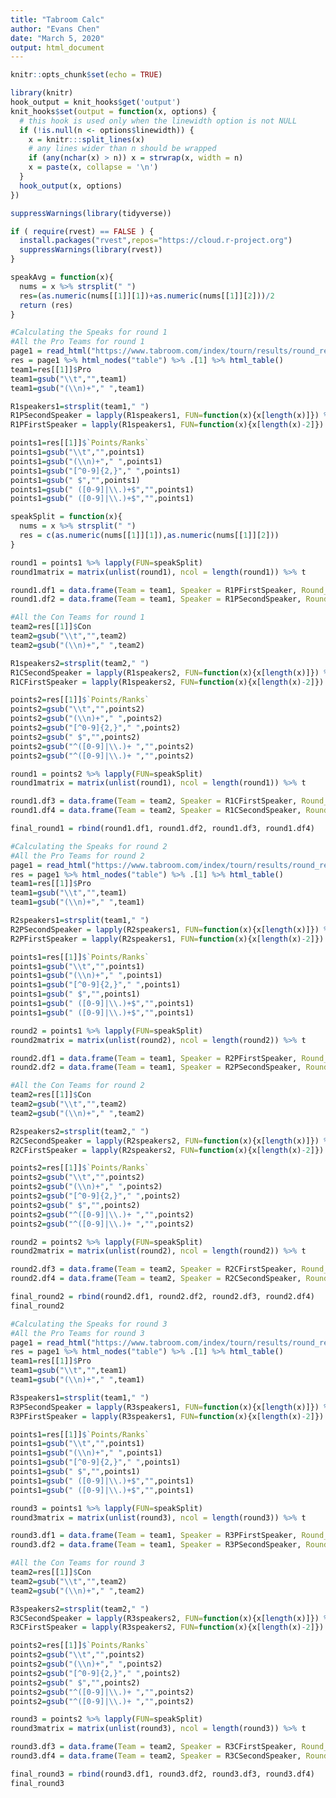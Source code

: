 ```yaml
---
title: "Tabroom Calc"
author: "Evans Chen"
date: "March 5, 2020"
output: html_document
---
```


```r
knitr::opts_chunk$set(echo = TRUE)
```

```r
library(knitr)
hook_output = knit_hooks$get('output')
knit_hooks$set(output = function(x, options) {
  # this hook is used only when the linewidth option is not NULL
  if (!is.null(n <- options$linewidth)) {
    x = knitr:::split_lines(x)
    # any lines wider than n should be wrapped
    if (any(nchar(x) > n)) x = strwrap(x, width = n)
    x = paste(x, collapse = '\n')
  }
  hook_output(x, options)
})
```

```r
suppressWarnings(library(tidyverse))

if ( require(rvest) == FALSE ) {
  install.packages("rvest",repos="https://cloud.r-project.org")
  suppressWarnings(library(rvest))
}
```

```r
speakAvg = function(x){
  nums = x %>% strsplit(" ")
  res=(as.numeric(nums[[1]][1])+as.numeric(nums[[1]][2]))/2
  return (res)
}
```

```r
#Calculating the Speaks for round 1
#All the Pro Teams for round 1
page1 = read_html("https://www.tabroom.com/index/tourn/results/round_results.mhtml?tourn_id=13670&round_id=455260")
res = page1 %>% html_nodes("table") %>% .[1] %>% html_table()
team1=res[[1]]$Pro
team1=gsub("\\t","",team1)
team1=gsub("(\\n)+"," ",team1)

R1speakers1=strsplit(team1," ")
R1PSecondSpeaker = lapply(R1speakers1, FUN=function(x){x[length(x)]}) %>% unlist
R1PFirstSpeaker = lapply(R1speakers1, FUN=function(x){x[length(x)-2]}) %>% unlist

points1=res[[1]]$`Points/Ranks`
points1=gsub("\\t","",points1)
points1=gsub("(\\n)+"," ",points1)
points1=gsub("[^0-9]{2,}"," ",points1)
points1=gsub(" $","",points1)
points1=gsub(" ([0-9]|\\.)+$","",points1)
points1=gsub(" ([0-9]|\\.)+$","",points1)

speakSplit = function(x){
  nums = x %>% strsplit(" ")
  res = c(as.numeric(nums[[1]][1]),as.numeric(nums[[1]][2]))
}

round1 = points1 %>% lapply(FUN=speakSplit)
round1matrix = matrix(unlist(round1), ncol = length(round1)) %>% t

round1.df1 = data.frame(Team = team1, Speaker = R1PFirstSpeaker, Round_1_Points = round1matrix[,1])
round1.df2 = data.frame(Team = team1, Speaker = R1PSecondSpeaker, Round_1_Points = round1matrix[,2])

#All the Con Teams for round 1
team2=res[[1]]$Con
team2=gsub("\\t","",team2)
team2=gsub("(\\n)+"," ",team2)

R1speakers2=strsplit(team2," ")
R1CSecondSpeaker = lapply(R1speakers2, FUN=function(x){x[length(x)]}) %>% unlist
R1CFirstSpeaker = lapply(R1speakers2, FUN=function(x){x[length(x)-2]}) %>% unlist

points2=res[[1]]$`Points/Ranks`
points2=gsub("\\t","",points2)
points2=gsub("(\\n)+"," ",points2)
points2=gsub("[^0-9]{2,}"," ",points2)
points2=gsub(" $","",points2)
points2=gsub("^([0-9]|\\.)+ ","",points2)
points2=gsub("^([0-9]|\\.)+ ","",points2)

round1 = points2 %>% lapply(FUN=speakSplit)
round1matrix = matrix(unlist(round1), ncol = length(round1)) %>% t

round1.df3 = data.frame(Team = team2, Speaker = R1CFirstSpeaker, Round_1_Points = round1matrix[,1])
round1.df4 = data.frame(Team = team2, Speaker = R1CSecondSpeaker, Round_1_Points = round1matrix[,2])

final_round1 = rbind(round1.df1, round1.df2, round1.df3, round1.df4)
```

```r
#Calculating the Speaks for round 2
#All the Pro Teams for round 2
page1 = read_html("https://www.tabroom.com/index/tourn/results/round_results.mhtml?tourn_id=13670&round_id=455261")
res = page1 %>% html_nodes("table") %>% .[1] %>% html_table()
team1=res[[1]]$Pro
team1=gsub("\\t","",team1)
team1=gsub("(\\n)+"," ",team1)

R2speakers1=strsplit(team1," ")
R2PSecondSpeaker = lapply(R2speakers1, FUN=function(x){x[length(x)]}) %>% unlist
R2PFirstSpeaker = lapply(R2speakers1, FUN=function(x){x[length(x)-2]}) %>% unlist

points1=res[[1]]$`Points/Ranks`
points1=gsub("\\t","",points1)
points1=gsub("(\\n)+"," ",points1)
points1=gsub("[^0-9]{2,}"," ",points1)
points1=gsub(" $","",points1)
points1=gsub(" ([0-9]|\\.)+$","",points1)
points1=gsub(" ([0-9]|\\.)+$","",points1)

round2 = points1 %>% lapply(FUN=speakSplit)
round2matrix = matrix(unlist(round2), ncol = length(round2)) %>% t

round2.df1 = data.frame(Team = team1, Speaker = R2PFirstSpeaker, Round_2_Points = round2matrix[,1])
round2.df2 = data.frame(Team = team1, Speaker = R2PSecondSpeaker, Round_2_Points = round2matrix[,2])

#All the Con Teams for round 2
team2=res[[1]]$Con
team2=gsub("\\t","",team2)
team2=gsub("(\\n)+"," ",team2)

R2speakers2=strsplit(team2," ")
R2CSecondSpeaker = lapply(R2speakers2, FUN=function(x){x[length(x)]}) %>% unlist
R2CFirstSpeaker = lapply(R2speakers2, FUN=function(x){x[length(x)-2]}) %>% unlist

points2=res[[1]]$`Points/Ranks`
points2=gsub("\\t","",points2)
points2=gsub("(\\n)+"," ",points2)
points2=gsub("[^0-9]{2,}"," ",points2)
points2=gsub(" $","",points2)
points2=gsub("^([0-9]|\\.)+ ","",points2)
points2=gsub("^([0-9]|\\.)+ ","",points2)

round2 = points2 %>% lapply(FUN=speakSplit)
round2matrix = matrix(unlist(round2), ncol = length(round2)) %>% t

round2.df3 = data.frame(Team = team2, Speaker = R2CFirstSpeaker, Round_2_Points = round2matrix[,1])
round2.df4 = data.frame(Team = team2, Speaker = R2CSecondSpeaker, Round_2_Points = round2matrix[,2])

final_round2 = rbind(round2.df1, round2.df2, round2.df3, round2.df4)
final_round2
```

```r
#Calculating the Speaks for round 3
#All the Pro Teams for round 3
page1 = read_html("https://www.tabroom.com/index/tourn/results/round_results.mhtml?tourn_id=13670&round_id=455262")
res = page1 %>% html_nodes("table") %>% .[1] %>% html_table()
team1=res[[1]]$Pro
team1=gsub("\\t","",team1)
team1=gsub("(\\n)+"," ",team1)

R3speakers1=strsplit(team1," ")
R3PSecondSpeaker = lapply(R3speakers1, FUN=function(x){x[length(x)]}) %>% unlist
R3PFirstSpeaker = lapply(R3speakers1, FUN=function(x){x[length(x)-2]}) %>% unlist

points1=res[[1]]$`Points/Ranks`
points1=gsub("\\t","",points1)
points1=gsub("(\\n)+"," ",points1)
points1=gsub("[^0-9]{2,}"," ",points1)
points1=gsub(" $","",points1)
points1=gsub(" ([0-9]|\\.)+$","",points1)
points1=gsub(" ([0-9]|\\.)+$","",points1)

round3 = points1 %>% lapply(FUN=speakSplit)
round3matrix = matrix(unlist(round3), ncol = length(round3)) %>% t

round3.df1 = data.frame(Team = team1, Speaker = R3PFirstSpeaker, Round_3_Points = round3matrix[,1])
round3.df2 = data.frame(Team = team1, Speaker = R3PSecondSpeaker, Round_3_Points = round3matrix[,2])

#All the Con Teams for round 3
team2=res[[1]]$Con
team2=gsub("\\t","",team2)
team2=gsub("(\\n)+"," ",team2)

R3speakers2=strsplit(team2," ")
R3CSecondSpeaker = lapply(R3speakers2, FUN=function(x){x[length(x)]}) %>% unlist
R3CFirstSpeaker = lapply(R3speakers2, FUN=function(x){x[length(x)-2]}) %>% unlist

points2=res[[1]]$`Points/Ranks`
points2=gsub("\\t","",points2)
points2=gsub("(\\n)+"," ",points2)
points2=gsub("[^0-9]{2,}"," ",points2)
points2=gsub(" $","",points2)
points2=gsub("^([0-9]|\\.)+ ","",points2)
points2=gsub("^([0-9]|\\.)+ ","",points2)

round3 = points2 %>% lapply(FUN=speakSplit)
round3matrix = matrix(unlist(round3), ncol = length(round3)) %>% t

round3.df3 = data.frame(Team = team2, Speaker = R3CFirstSpeaker, Round_3_Points = round3matrix[,1])
round3.df4 = data.frame(Team = team2, Speaker = R3CSecondSpeaker, Round_3_Points = round3matrix[,2])

final_round3 = rbind(round3.df1, round3.df2, round3.df3, round3.df4)
final_round3
```

